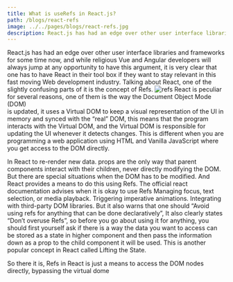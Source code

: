 ```yaml
---
title: What is useRefs in React.js?
path: /blogs/react-refs
image: ../../pages/blogs/react-refs.jpg
description: React.js has had an edge over other user interface libraries and frameworksfor some time now, and while religious Vue and Angular developers will always...
---
```


<Layout>
<BlogWrapper>

React.js has had an edge over other user interface libraries and frameworks
for some time now, and while religious Vue and Angular developers will always jump at
any opportunity to have this argument, it is very clear that one has to have React in
their tool box if they want to stay relevant in this fast moving Web development industry. 
Talking about React, one of the slightly confusing parts of it is the concept of Refs.
![refs](./react-refs.jpg)
React is peculiar for several reasons, one of them is the way the Document Object Mode (DOM)  
is updated, it uses a Virtual DOM to keep a visual representation of the UI in memory and synced 
with the “real” DOM, this means that the program interacts with the Virtual DOM, and the Virtual DOM is 
responsible for updating the UI whenever it detects changes. This is different when you are programming a 
web application using HTML and Vanilla JavaScript where you get access to the DOM directly. 

In React to  re-render new data. props are the only way that parent 
components interact with their children, never directly modifying the DOM. 
But there are special situations when the DOM has to be modified. And React provides 
a means to do this using Refs. The official react documentation advises when it is okay to use Refs
 Managing focus, text selection, or media playback.
Triggering imperative animations.
Integrating with third-party DOM libraries.
But it also warns that one should “Avoid using refs for anything that can be done declaratively”,
It also clearly states “Don’t overuse Refs”, so before you go about using it for anything, you should first yourself ask if there is a way the data you want to access can be stored as a state in higher component and then pass the information down as a prop to the child component it will be used. This is another popular concept in React called Lifting the State.

So there it is, Refs in React is just a means to access the DOM nodes directly, bypassing the virtual dome

<Disqus />

</BlogWrapper>

</Layout>
